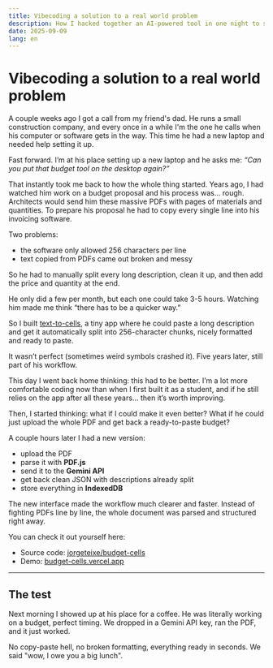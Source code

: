 ```yaml
---
title: Vibecoding a solution to a real world problem
description: How I hacked together an AI-powered tool in one night to save a construction company owner from hours of manual PDF parsing and budget formatting.
date: 2025-09-09
lang: en
---
```



# Vibecoding a solution to a real world problem

A couple weeks ago I got a call from my friend's dad. He runs a small construction company, and every once in a while I'm the one he calls when his computer or software gets in the way. This time he had a new laptop and needed help setting it up.

Fast forward. I’m at his place setting up a new laptop and he asks me: _“Can you put that budget tool on the desktop again?”_

That instantly took me back to how the whole thing started. Years ago, I had watched him work on a budget proposal and his process was… rough. Architects would send him these massive PDFs with pages of materials and quantities. To prepare his proposal he had to copy every single line into his invoicing software.

Two problems:

- the software only allowed 256 characters per line
- text copied from PDFs came out broken and messy

So he had to manually split every long description, clean it up, and then add the price and quantity at the end.

<ImageWithCaption src={exampleCopy} caption="Example architect description." />

He only did a few per month, but each one could take 3-5 hours. Watching him made me think “there has to be a quicker way.”

So I built [text-to-cells](https://github.com/jorgeteixe/text-to-cells), a tiny app where he could paste a long description and get it automatically split into 256-character chunks, nicely formatted and ready to paste.

<ImageWithCaption src={oldAppImage} caption="The first version of the app." />

It wasn’t perfect (sometimes weird symbols crashed it). Five years later, still part of his workflow.

This day I went back home thinking: this had to be better. I’m a lot more comfortable coding now than when I first built it as a student, and if he still relies on the app after all these years… then it’s worth improving.

Then, I started thinking: what if I could make it even better? What if he could just upload the whole PDF and get back a ready-to-paste budget?

A couple hours later I had a new version:

- upload the PDF
- parse it with **PDF.js**
- send it to the **Gemini API**
- get back clean JSON with descriptions already split
- store everything in **IndexedDB**

<ImageWithCaption
  src={newAppDoc}
  caption="New version: whole document at once."
/>

The new interface made the workflow much clearer and faster. Instead of fighting PDFs line by line, the whole document was parsed and structured right away.

<ImageWithCaption src={newAppIndex} caption="Index view of parsed budgets." />

You can check it out yourself here:

- Source code: [jorgeteixe/budget-cells](https://github.com/jorgeteixe/budget-cells)
- Demo: [budget-cells.vercel.app](http://budget-cells.vercel.app)

---

## The test

Next morning I showed up at his place for a coffee. He was literally working on a budget, perfect timing. We dropped in a Gemini API key, ran the PDF, and it just worked.

No copy-paste hell, no broken formatting, everything ready in seconds. We said "wow, I owe you a big lunch".
